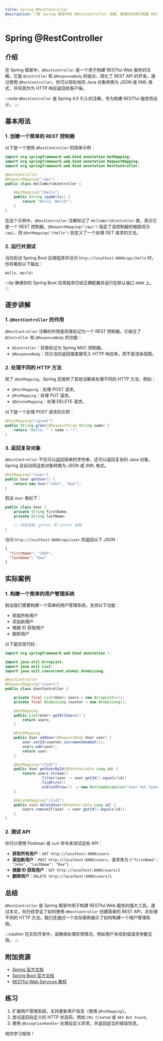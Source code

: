 ```yaml
---
title: Spring @RestController
description: 了解 Spring 框架中的 @RestController 注解，掌握如何用它构建 RESTful Web 服务。本文适合初学者，包含代码示例和实际应用场景。
---
```


# Spring @RestController

## 介绍

在 Spring 框架中，`@RestController` 是一个用于构建 RESTful Web 服务的注解。它是 `@Controller` 和 `@ResponseBody` 的组合，简化了 REST API 的开发。通过使用 `@RestController`，你可以轻松地将 Java 对象转换为 JSON 或 XML 格式，并将其作为 HTTP 响应返回给客户端。

:::note
`@RestController` 是 Spring 4.0 引入的注解，专为构建 RESTful 服务而设计。
:::

## 基本用法

### 1. 创建一个简单的 REST 控制器

以下是一个使用 `@RestController` 的简单示例：

```java
import org.springframework.web.bind.annotation.GetMapping;
import org.springframework.web.bind.annotation.RequestMapping;
import org.springframework.web.bind.annotation.RestController;

@RestController
@RequestMapping("/api")
public class HelloWorldController {

    @GetMapping("/hello")
    public String sayHello() {
        return "Hello, World!";
    }
}
```

在这个示例中，`@RestController` 注解标记了 `HelloWorldController` 类，表示它是一个 REST 控制器。`@RequestMapping("/api")` 指定了该控制器的根路径为 `/api`，而 `@GetMapping("/hello")` 则定义了一个处理 GET 请求的方法。

### 2. 运行并测试

当你启动 Spring Boot 应用程序并访问 `http://localhost:8080/api/hello` 时，你将看到以下输出：

```
Hello, World!
```

:::tip
确保你的 Spring Boot 应用程序已经正确配置并运行在默认端口 `8080` 上。
:::

## 逐步讲解

### 1. `@RestController` 的作用

`@RestController` 注解的作用是将类标记为一个 REST 控制器。它结合了 `@Controller` 和 `@ResponseBody` 的功能：

- `@Controller`：将类标记为 Spring MVC 控制器。
- `@ResponseBody`：将方法的返回值直接写入 HTTP 响应体，而不是渲染视图。

### 2. 处理不同的 HTTP 方法

除了 `@GetMapping`，Spring 还提供了其他注解来处理不同的 HTTP 方法，例如：

- `@PostMapping`：处理 POST 请求。
- `@PutMapping`：处理 PUT 请求。
- `@DeleteMapping`：处理 DELETE 请求。

以下是一个处理 POST 请求的示例：

```java
@PostMapping("/greet")
public String greet(@RequestParam String name) {
    return "Hello, " + name + "!";
}
```

### 3. 返回复杂对象

`@RestController` 不仅可以返回简单的字符串，还可以返回复杂的 Java 对象。Spring 会自动将这些对象转换为 JSON 或 XML 格式。

```java
@GetMapping("/user")
public User getUser() {
    return new User("John", "Doe");
}
```

假设 `User` 类如下：

```java
public class User {
    private String firstName;
    private String lastName;

    // 构造函数、getter 和 setter 省略
}
```

访问 `http://localhost:8080/api/user` 将返回以下 JSON：

```json
{
  "firstName": "John",
  "lastName": "Doe"
}
```

## 实际案例

### 1. 构建一个简单的用户管理系统

假设我们需要构建一个简单的用户管理系统，支持以下功能：

- 获取所有用户
- 添加新用户
- 根据 ID 获取用户
- 删除用户

以下是实现代码：

```java
import org.springframework.web.bind.annotation.*;

import java.util.ArrayList;
import java.util.List;
import java.util.concurrent.atomic.AtomicLong;

@RestController
@RequestMapping("/users")
public class UserController {

    private final List<User> users = new ArrayList<>();
    private final AtomicLong counter = new AtomicLong();

    @GetMapping
    public List<User> getAllUsers() {
        return users;
    }

    @PostMapping
    public User addUser(@RequestBody User user) {
        user.setId(counter.incrementAndGet());
        users.add(user);
        return user;
    }

    @GetMapping("/{id}")
    public User getUserById(@PathVariable Long id) {
        return users.stream()
                .filter(user -> user.getId().equals(id))
                .findFirst()
                .orElseThrow(() -> new RuntimeException("User not found"));
    }

    @DeleteMapping("/{id}")
    public void deleteUser(@PathVariable Long id) {
        users.removeIf(user -> user.getId().equals(id));
    }
}
```

### 2. 测试 API

你可以使用 Postman 或 curl 命令来测试这些 API：

- **获取所有用户**：`GET http://localhost:8080/users`
- **添加新用户**：`POST http://localhost:8080/users`，请求体为 `{"firstName": "John", "lastName": "Doe"}`
- **根据 ID 获取用户**：`GET http://localhost:8080/users/1`
- **删除用户**：`DELETE http://localhost:8080/users/1`

## 总结

`@RestController` 是 Spring 框架中用于构建 RESTful Web 服务的强大工具。通过本文，你已经学会了如何使用 `@RestController` 创建简单的 REST API，并处理不同的 HTTP 方法。我们还通过一个实际案例展示了如何构建一个用户管理系统。

:::caution
在实际开发中，请确保处理异常情况，例如用户未找到或请求参数无效。
:::

## 附加资源

- [Spring 官方文档](https://spring.io/projects/spring-framework)
- [Spring Boot 官方文档](https://spring.io/projects/spring-boot)
- [RESTful Web Services 教程](https://www.tutorialspoint.com/restful/index.htm)

## 练习

1. 扩展用户管理系统，支持更新用户信息（使用 `@PutMapping`）。
2. 尝试返回自定义的 HTTP 状态码，例如 `201 Created` 或 `404 Not Found`。
3. 使用 `@ExceptionHandler` 处理自定义异常，并返回适当的错误信息。

祝你学习愉快！